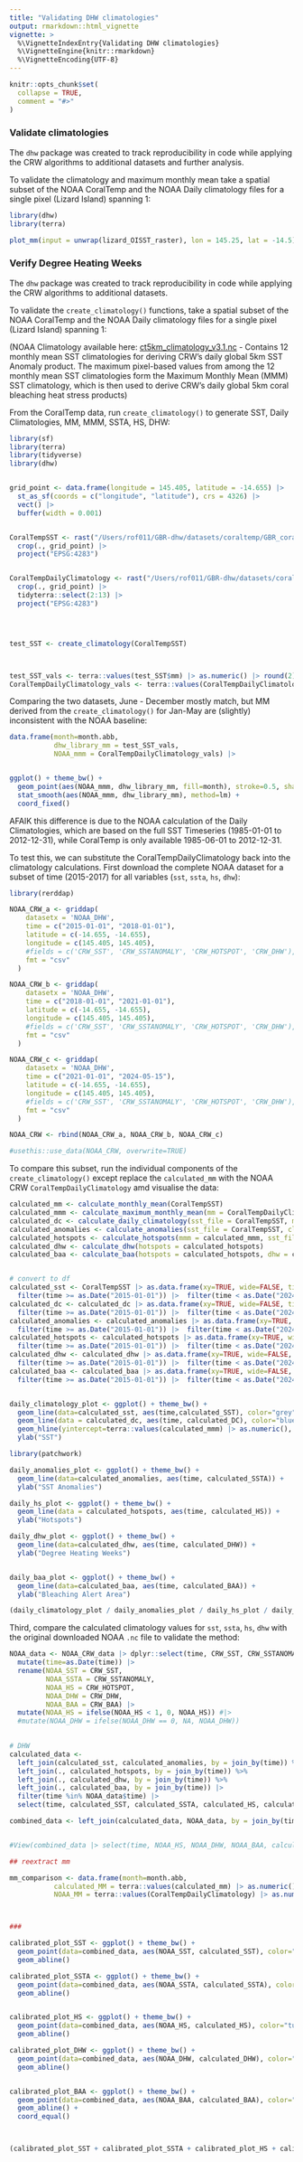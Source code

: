 ```yaml
---
title: "Validating DHW climatologies"
output: rmarkdown::html_vignette
vignette: >
  %\VignetteIndexEntry{Validating DHW climatologies}
  %\VignetteEngine{knitr::rmarkdown}
  %\VignetteEncoding{UTF-8}
---
```



```r
knitr::opts_chunk$set(
  collapse = TRUE,
  comment = "#>"
)
```


### Validate climatologies 

The `dhw` package was created to track reproducibility in code while applying the CRW algorithms to additional datasets and further analysis.

To validate the climatology and maximum monthly mean take a spatial subset of the NOAA CoralTemp and the NOAA Daily climatology files for a single pixel (Lizard Island) spanning 1:


```r

library(dhw)
library(terra)

plot_mm(input = unwrap(lizard_OISST_raster), lon = 145.25, lat = -14.5)


```

### Verify Degree Heating Weeks

The `dhw` package was created to track reproducibility in code while applying the CRW algorithms to additional datasets.

To validate the `create_climatology()` functions, take a spatial subset of the NOAA CoralTemp and the NOAA Daily climatology files for a single pixel (Lizard Island) spanning 1:

(NOAA Climatology available here: [ct5km_climatology_v3.1.nc](https://www.star.nesdis.noaa.gov/pub/sod/mecb/crw/data/5km/v3.1_op/climatology/) - Contains 12 monthly mean SST climatologies for deriving CRW's daily global 5km SST Anomaly product. The maximum pixel-based values from among the 12 monthly mean SST climatologies form the Maximum Monthly Mean (MMM) SST climatology, which is then used to derive CRW's daily global 5km coral bleaching heat stress products)

From the CoralTemp data, run `create_climatology()` to generate SST, Daily Climatologies, MM, MMM, SSTA, HS, DHW:


```r

library(sf)
library(terra)
library(tidyverse)
library(dhw)


grid_point <- data.frame(longitude = 145.405, latitude = -14.655) |>
  st_as_sf(coords = c("longitude", "latitude"), crs = 4326) |>
  vect() |>
  buffer(width = 0.001)


CoralTempSST <- rast("/Users/rof011/GBR-dhw/datasets/coraltemp/GBR_coraltemp_v3.1_sst.nc") %>% 
  crop(., grid_point) |> 
  project("EPSG:4283")


CoralTempDailyClimatology <- rast("/Users/rof011/GBR-dhw/datasets/coraltemp/ct5km_climatology_v3.1.nc") %>% 
  crop(., grid_point) |> 
  tidyterra::select(2:13) |> 
  project("EPSG:4283")




test_SST <- create_climatology(CoralTempSST)



test_SST_vals <- terra::values(test_SST$mm) |> as.numeric() |> round(2)
CoralTempDailyClimatology_vals <- terra::values(CoralTempDailyClimatology) |> as.numeric()

```

Comparing the two datasets, June - December mostly match, but MM derived from the `create_climatology()` for Jan-May are (slightly) inconsistent with the NOAA baseline: 

```r

data.frame(month=month.abb, 
           dhw_library_mm = test_SST_vals,
           NOAA_mmm = CoralTempDailyClimatology_vals) |> 


ggplot() + theme_bw() +
  geom_point(aes(NOAA_mmm, dhw_library_mm, fill=month), stroke=0.5, shape=21, size=2.5, alpha=0.4) +
  stat_smooth(aes(NOAA_mmm, dhw_library_mm), method=lm) +
  coord_fixed()

```


AFAIK this difference is due to the NOAA calculation of the Daily Climatologies, which are based on the full SST Timeseries (1985-01-01 to 2012-12-31), while CoralTemp is only available 1985-06-01 to 2012-12-31.

To test this, we can substitute the CoralTempDailyClimatology back into the climatology calculations. First download the complete NOAA dataset for a subset of time (2015-2017) for all variables (`sst`, `ssta`, `hs`, `dhw`):

```r

library(rerddap)

NOAA_CRW_a <- griddap(
    datasetx = 'NOAA_DHW',
    time = c("2015-01-01", "2018-01-01"),
    latitude = c(-14.655, -14.655),
    longitude = c(145.405, 145.405),
    #fields = c('CRW_SST', 'CRW_SSTANOMALY', 'CRW_HOTSPOT', 'CRW_DHW'),
    fmt = "csv"
  )

NOAA_CRW_b <- griddap(
    datasetx = 'NOAA_DHW',
    time = c("2018-01-01", "2021-01-01"),
    latitude = c(-14.655, -14.655),
    longitude = c(145.405, 145.405),
    #fields = c('CRW_SST', 'CRW_SSTANOMALY', 'CRW_HOTSPOT', 'CRW_DHW'),
    fmt = "csv"
  )

NOAA_CRW_c <- griddap(
    datasetx = 'NOAA_DHW',
    time = c("2021-01-01", "2024-05-15"),
    latitude = c(-14.655, -14.655),
    longitude = c(145.405, 145.405),
    #fields = c('CRW_SST', 'CRW_SSTANOMALY', 'CRW_HOTSPOT', 'CRW_DHW'),
    fmt = "csv"
  )

NOAA_CRW <- rbind(NOAA_CRW_a, NOAA_CRW_b, NOAA_CRW_c)

#usethis::use_data(NOAA_CRW, overwrite=TRUE)


```


To compare this subset, run the individual components of the `create_climatology()` except replace the `calculated_mm` with the NOAA CRW `CoralTempDailyClimatology` amd visualise the data:


```r



calculated_mm <- calculate_monthly_mean(CoralTempSST)
calculated_mmm <- calculate_maximum_monthly_mean(mm = CoralTempDailyClimatology)
calculated_dc <- calculate_daily_climatology(sst_file = CoralTempSST, mm = CoralTempDailyClimatology)
calculated_anomalies <- calculate_anomalies(sst_file = CoralTempSST, climatology = calculated_dc)
calculated_hotspots <- calculate_hotspots(mmm = calculated_mmm, sst_file = CoralTempSST)
calculated_dhw <- calculate_dhw(hotspots = calculated_hotspots)
calculated_baa <- calculate_baa(hotspots = calculated_hotspots, dhw = calculated_dhw)


# convert to df
calculated_sst <- CoralTempSST |> as.data.frame(xy=TRUE, wide=FALSE, time=TRUE) |> rename(calculated_SST=values) |> 
  filter(time >= as.Date("2015-01-01")) |>  filter(time < as.Date("2024-05-15")) |> select(-x, -y, -layer)
calculated_dc <- calculated_dc |> as.data.frame(xy=TRUE, wide=FALSE, time=TRUE) |> rename(calculated_DC=values) |> 
  filter(time >= as.Date("2015-01-01")) |>  filter(time < as.Date("2024-05-15")) |> select(-x, -y, -layer)
calculated_anomalies <- calculated_anomalies |> as.data.frame(xy=TRUE, wide=FALSE, time=TRUE) |> rename(calculated_SSTA=values) |> 
  filter(time >= as.Date("2015-01-01")) |>  filter(time < as.Date("2024-05-15")) |> select(-x, -y, -layer)
calculated_hotspots <- calculated_hotspots |> as.data.frame(xy=TRUE, wide=FALSE, time=TRUE) |> rename(calculated_HS=values) |> 
  filter(time >= as.Date("2015-01-01")) |>  filter(time < as.Date("2024-05-15")) |> select(-x, -y, -layer)
calculated_dhw <- calculated_dhw |> as.data.frame(xy=TRUE, wide=FALSE, time=TRUE) |> rename(calculated_DHW=values) |> 
  filter(time >= as.Date("2015-01-01")) |>  filter(time < as.Date("2024-05-15")) |> select(-x, -y, -layer)
calculated_baa <- calculated_baa |> as.data.frame(xy=TRUE, wide=FALSE, time=TRUE) |> rename(calculated_BAA=values) |> 
  filter(time >= as.Date("2015-01-01")) |>  filter(time < as.Date("2024-05-15")) |> select(-x, -y, -layer)


daily_climatology_plot <- ggplot() + theme_bw() + 
  geom_line(data=calculated_sst, aes(time,calculated_SST), color="grey") +
  geom_line(data = calculated_dc, aes(time, calculated_DC), color="blue") +
  geom_hline(yintercept=terra::values(calculated_mmm) |> as.numeric(), color="red")  +
  ylab("SST")

library(patchwork)

daily_anomalies_plot <- ggplot() + theme_bw() + 
  geom_line(data=calculated_anomalies, aes(time, calculated_SSTA)) +
  ylab("SST Anomalies")

daily_hs_plot <- ggplot() + theme_bw() + 
  geom_line(data = calculated_hotspots, aes(time, calculated_HS)) +
  ylab("Hotspots")

daily_dhw_plot <- ggplot() + theme_bw() + 
  geom_line(data=calculated_dhw, aes(time, calculated_DHW)) +
  ylab("Degree Heating Weeks")


daily_baa_plot <- ggplot() + theme_bw() + 
  geom_line(data=calculated_baa, aes(time, calculated_BAA)) +
  ylab("Bleaching Alert Area")

(daily_climatology_plot / daily_anomalies_plot / daily_hs_plot / daily_dhw_plot / daily_baa_plot)

```
Third, compare the calculated climatology values for `sst`, `ssta`, `hs`, `dhw` with the original downloaded NOAA `.nc` file to validate the method:


```r

NOAA_data <- NOAA_CRW_data |> dplyr::select(time, CRW_SST, CRW_SSTANOMALY, CRW_HOTSPOT, CRW_DHW, CRW_BAA) |> 
  mutate(time=as.Date(time)) |> 
  rename(NOAA_SST = CRW_SST,
         NOAA_SSTA = CRW_SSTANOMALY,
         NOAA_HS = CRW_HOTSPOT,
         NOAA_DHW = CRW_DHW,
         NOAA_BAA = CRW_BAA) |> 
  mutate(NOAA_HS = ifelse(NOAA_HS < 1, 0, NOAA_HS)) #|> 
  #mutate(NOAA_DHW = ifelse(NOAA_DHW == 0, NA, NOAA_DHW))
         

# DHW
calculated_data <- 
  left_join(calculated_sst, calculated_anomalies, by = join_by(time)) %>% 
  left_join(., calculated_hotspots, by = join_by(time)) %>% 
  left_join(., calculated_dhw, by = join_by(time)) %>% 
  left_join(., calculated_baa, by = join_by(time)) |> 
  filter(time %in% NOAA_data$time) |> 
  select(time, calculated_SST, calculated_SSTA, calculated_HS, calculated_DHW, calculated_BAA)

combined_data <- left_join(calculated_data, NOAA_data, by = join_by(time))


#View(combined_data |> select(time, NOAA_HS, NOAA_DHW, NOAA_BAA, calculated_HS, calculated_DHW, calculated_BAA)

## reextract mm

mm_comparison <- data.frame(month=month.abb, 
           calculated_MM = terra::values(calculated_mm) |> as.numeric() |> round(2),
           NOAA_MM = terra::values(CoralTempDailyClimatology) |> as.numeric())



###

calibrated_plot_SST <- ggplot() + theme_bw() +
  geom_point(data=combined_data, aes(NOAA_SST, calculated_SST), color="indianred1") +
  geom_abline()

calibrated_plot_SSTA <- ggplot() + theme_bw() +
  geom_point(data=combined_data, aes(NOAA_SSTA, calculated_SSTA), color="khaki3") +
  geom_abline()


calibrated_plot_HS <- ggplot() + theme_bw() +
  geom_point(data=combined_data, aes(NOAA_HS, calculated_HS), color="turquoise") +
  geom_abline()

calibrated_plot_DHW <- ggplot() + theme_bw() +
  geom_point(data=combined_data, aes(NOAA_DHW, calculated_DHW), color="lightseagreen") +
  geom_abline()


calibrated_plot_BAA <- ggplot() + theme_bw() +
  geom_point(data=combined_data, aes(NOAA_BAA, calculated_BAA), color="purple") +
  geom_abline() +
  coord_equal()



(calibrated_plot_SST + calibrated_plot_SSTA + calibrated_plot_HS + calibrated_plot_DHW + calibrated_plot_BAA) + plot_layout(nrow=2)
   
```
